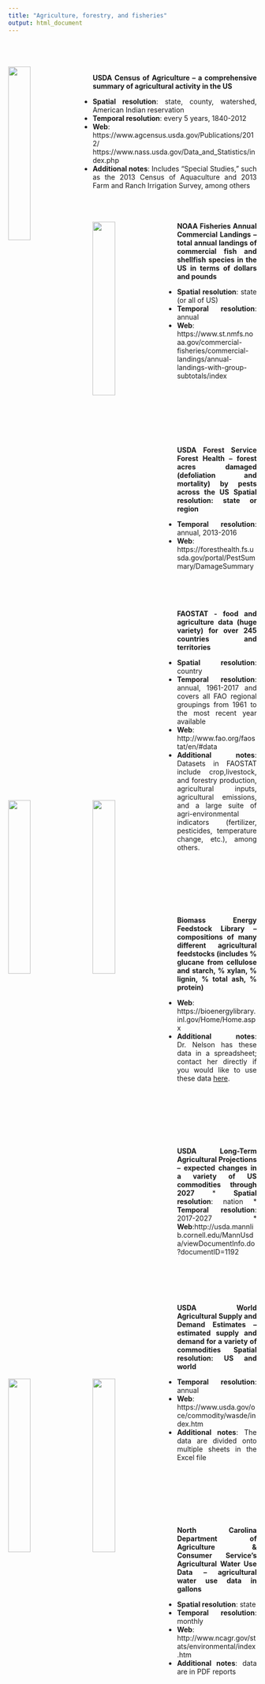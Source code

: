 ```yaml
---
title: "Agriculture, forestry, and fisheries"
output: html_document
---
```



<br/><br/><br/> 
<img src="USDA logo.png" style="width:30%; margin-right: 20px" align="left">

<style>
body {
text-align: justify}
</style>

**USDA Census of Agriculture – a comprehensive summary of agricultural activity in the US**

* **Spatial resolution**: state, county, watershed, American Indian reservation
* **Temporal resolution**: every 5 years, 1840-2012
* **Web**: https://www.agcensus.usda.gov/Publications/2012/ <br/> 
           https://www.nass.usda.gov/Data_and_Statistics/index.php 
* **Additional notes**: Includes “Special Studies,” such as the 2013 Census of Aquaculture and 2013 Farm and Ranch Irrigation Survey, among others

<br/><br/><br/> 
<img src="NOAA logo.png" style="width:30%; margin-right: 20px" align="left">
**NOAA Fisheries Annual Commercial Landings – total annual landings of commercial fish and shellfish species in the US in terms of dollars and pounds**

* **Spatial resolution**: state (or all of US)
* **Temporal resolution**: annual
* **Web**: https://www.st.nmfs.noaa.gov/commercial-fisheries/commercial-landings/annual-landings-with-group-subtotals/index

<br/><br/><br/>     
<img src="USDA logo.png" style="width:30%; margin-right: 20px" align="left">
<br/><br/>  
**USDA Forest Service Forest Health – forest acres damaged (defoliation and mortality) by pests across the US Spatial resolution: state or region**

* **Temporal resolution**: annual, 2013-2016
* **Web**: https://foresthealth.fs.usda.gov/portal/PestSummary/DamageSummary   

<br/><br/><br/> 
<img src="FAO.png" style="width:30%; margin-right: 20px" align="left">

**FAOSTAT - food and agriculture data (huge variety) for over 245 countries and territories**

* **Spatial resolution**: country
* **Temporal resolution**: annual, 1961-2017 and covers all FAO regional groupings from 1961 to the most recent year available
* **Web**: http://www.fao.org/faostat/en/#data 
* **Additional notes**: Datasets in FAOSTAT include crop,livestock, and forestry production, agricultural inputs, agricultural emissions, and a large suite of agri-environmental indicators (fertilizer, pesticides, temperature change, etc.), among others.

<br/><br/><br/><br/><br/><br/>
<img src="BEFL.png" style="width:30%; margin-right: 20px" align="left">

**Biomass Energy Feedstock Library – compositions of many different agricultural feedstocks (includes % glucane from cellulose and starch, % xylan, % lignin, % total ash, % protein)**

* **Web**: https://bioenergylibrary.inl.gov/Home/Home.aspx
* **Additional notes**: Dr. Nelson has these data in a spreadsheet; contact her directly if you would like to use these data [here](http://nelson.rbind.io).

<br/><br/><br/><br/><br/><br/>
<img src="USDA logo.png" style="width:30%; margin-right: 20px" align="left">

**USDA Long-Term Agricultural Projections – expected changes in a variety of US commodities through 2027**
* **Spatial resolution**: nation
* **Temporal resolution**: 2017-2027
* **Web**:http://usda.mannlib.cornell.edu/MannUsda/viewDocumentInfo.do?documentID=1192
     
<br/><br/><br/>  
<img src="USDA logo.png" style="width:30%; margin-right: 20px" align="left">

**USDA World Agricultural Supply and Demand Estimates – estimated supply and demand for a variety of commodities Spatial resolution: US and world**

* **Temporal resolution**: annual
* **Web**: https://www.usda.gov/oce/commodity/wasde/index.htm
* **Additional notes**: The data are divided onto multiple sheets in the Excel file
     
<br/><br/><br/><br/><br/>  
<img src="NCDAC.png" style="width:30%; margin-right: 20px" align="left">

**North Carolina Department of Agriculture & Consumer Service’s Agricultural Water Use Data – agricultural water use data in gallons**

* **Spatial resolution**: state
* **Temporal resolution**: monthly
* **Web**: http://www.ncagr.gov/stats/environmental/index.htm
* **Additional notes**: data are in PDF reports
